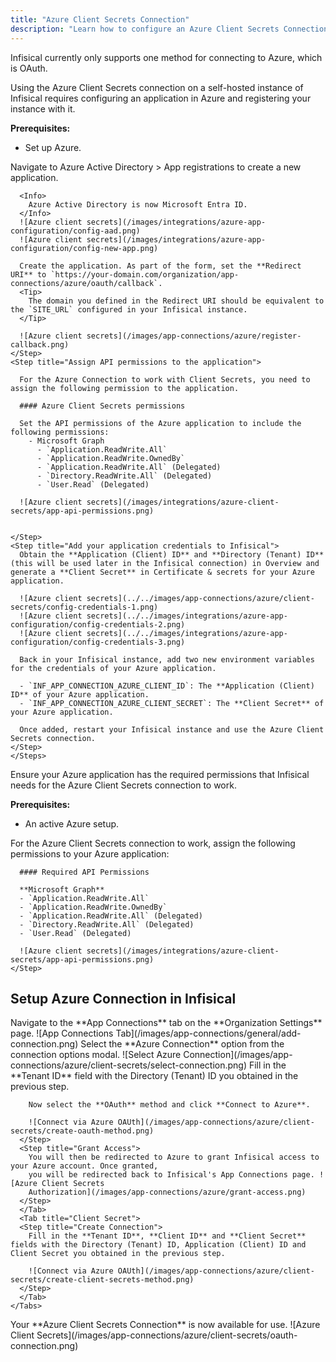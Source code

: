 ```yaml
---
title: "Azure Client Secrets Connection"
description: "Learn how to configure an Azure Client Secrets Connection for Infisical."
---
```


Infisical currently only supports one method for connecting to Azure, which is OAuth.

<Accordion title="Self-Hosted Instance">
  Using the Azure Client Secrets connection on a self-hosted instance of Infisical requires configuring an application in Azure
  and registering your instance with it.

  **Prerequisites:**

  - Set up Azure.

  <Steps>
    <Step title="Create an application in Azure">
      Navigate to Azure Active Directory > App registrations to create a new application.

      <Info>
        Azure Active Directory is now Microsoft Entra ID.
      </Info>
      ![Azure client secrets](/images/integrations/azure-app-configuration/config-aad.png)
      ![Azure client secrets](/images/integrations/azure-app-configuration/config-new-app.png)

      Create the application. As part of the form, set the **Redirect URI** to `https://your-domain.com/organization/app-connections/azure/oauth/callback`.
      <Tip>
        The domain you defined in the Redirect URI should be equivalent to the `SITE_URL` configured in your Infisical instance.
      </Tip>

      ![Azure client secrets](/images/app-connections/azure/register-callback.png)
    </Step>
    <Step title="Assign API permissions to the application">

      For the Azure Connection to work with Client Secrets, you need to assign the following permission to the application.

      #### Azure Client Secrets permissions
    
      Set the API permissions of the Azure application to include the following permissions: 
        - Microsoft Graph
          - `Application.ReadWrite.All`
          - `Application.ReadWrite.OwnedBy`
          - `Application.ReadWrite.All` (Delegated)
          - `Directory.ReadWrite.All` (Delegated)
          - `User.Read` (Delegated)

      ![Azure client secrets](/images/integrations/azure-client-secrets/app-api-permissions.png)


    </Step>
    <Step title="Add your application credentials to Infisical">
      Obtain the **Application (Client) ID** and **Directory (Tenant) ID** (this will be used later in the Infisical connection) in Overview and generate a **Client Secret** in Certificate & secrets for your Azure application.

      ![Azure client secrets](../../images/app-connections/azure/client-secrets/config-credentials-1.png)
      ![Azure client secrets](../../images/integrations/azure-app-configuration/config-credentials-2.png)
      ![Azure client secrets](../../images/integrations/azure-app-configuration/config-credentials-3.png)

      Back in your Infisical instance, add two new environment variables for the credentials of your Azure application.

      - `INF_APP_CONNECTION_AZURE_CLIENT_ID`: The **Application (Client) ID** of your Azure application.
      - `INF_APP_CONNECTION_AZURE_CLIENT_SECRET`: The **Client Secret** of your Azure application.

      Once added, restart your Infisical instance and use the Azure Client Secrets connection.
    </Step>
    </Steps>    

</Accordion>

<Accordion title="Client Secret Authentication">
  Ensure your Azure application has the required permissions that Infisical needs for the Azure Client Secrets connection to work.

  **Prerequisites:**
  - An active Azure setup.

  <Steps>
    <Step title="Assign API permissions to the application">
      For the Azure Client Secrets connection to work, assign the following permissions to your Azure application:

      #### Required API Permissions
    
      **Microsoft Graph**
      - `Application.ReadWrite.All`
      - `Application.ReadWrite.OwnedBy`
      - `Application.ReadWrite.All` (Delegated)
      - `Directory.ReadWrite.All` (Delegated)
      - `User.Read` (Delegated)

      ![Azure client secrets](/images/integrations/azure-client-secrets/app-api-permissions.png)
    </Step>
  </Steps>
</Accordion>

## Setup Azure Connection in Infisical

<Steps>
	<Step title="Navigate to App Connections">
		Navigate to the **App Connections** tab on the **Organization Settings** page. ![App Connections
		Tab](/images/app-connections/general/add-connection.png)
	</Step>
	<Step title="Add Connection">
		Select the **Azure Connection** option from the connection options modal. ![Select Azure Connection](/images/app-connections/azure/client-secrets/select-connection.png)
	</Step>
  <Step title="Create Connection">
    <Tabs>
      <Tab title="OAuth">
      <Step title="Authorize Connection">
        Fill in the **Tenant ID** field with the Directory (Tenant) ID you obtained in the previous step.

        Now select the **OAuth** method and click **Connect to Azure**. 

        ![Connect via Azure OAUth](/images/app-connections/azure/client-secrets/create-oauth-method.png)
      </Step>
      <Step title="Grant Access">
        You will then be redirected to Azure to grant Infisical access to your Azure account. Once granted,
        you will be redirected back to Infisical's App Connections page. ![Azure Client Secrets
        Authorization](/images/app-connections/azure/grant-access.png)
      </Step>
      </Tab>
      <Tab title="Client Secret">
      <Step title="Create Connection">
        Fill in the **Tenant ID**, **Client ID** and **Client Secret** fields with the Directory (Tenant) ID, Application (Client) ID and Client Secret you obtained in the previous step.

        ![Connect via Azure OAUth](/images/app-connections/azure/client-secrets/create-client-secrets-method.png)
      </Step>
      </Tab>
    </Tabs>
  </Step>
	<Step title="Connection Created">
		Your **Azure Client Secrets Connection** is now available for use. ![Azure Client Secrets](/images/app-connections/azure/client-secrets/oauth-connection.png)
	</Step>
</Steps>
